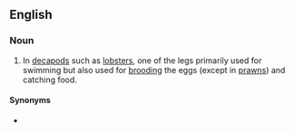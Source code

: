 ==English==

===Noun===
{{en-noun}}
{{wikipedia|Decapod anatomy#Abdomen / Pleon}}

# {{lb|en|zoology}} In [[decapod]]s such as [[lobster]]s, one of the legs primarily used for swimming but also used for [[brooding]] the eggs (except in [[prawn]]s) and catching food.

====Synonyms====
* {{l|en|pleopod}}